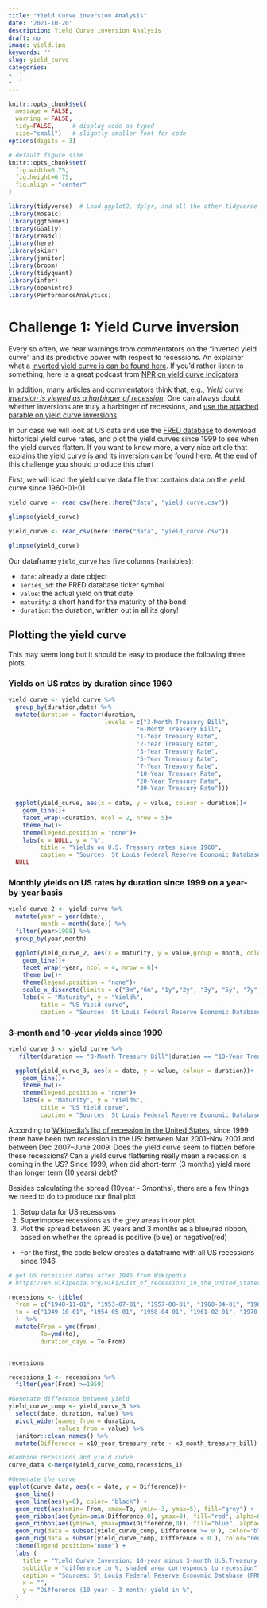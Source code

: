 ```yaml
---
title: "Yield Curve inversion Analysis"
date: '2021-10-20'
description: Yield Curve inversion Analysis
draft: no
image: yield.jpg
keywords: ''
slug: yield_curve
categories:
- ''
- ''
---
```




```r
knitr::opts_chunk$set(
  message = FALSE, 
  warning = FALSE, 
  tidy=FALSE,     # display code as typed
  size="small")   # slightly smaller font for code
options(digits = 3)

# default figure size
knitr::opts_chunk$set(
  fig.width=6.75, 
  fig.height=6.75,
  fig.align = "center"
)
```

```r
library(tidyverse)  # Load ggplot2, dplyr, and all the other tidyverse packages
library(mosaic)
library(ggthemes)
library(GGally)
library(readxl)
library(here)
library(skimr)
library(janitor)
library(broom)
library(tidyquant)
library(infer)
library(openintro)
library(PerformanceAnalytics)
```


# Challenge 1: Yield Curve inversion

Every so often, we hear warnings from commentators on the "inverted yield curve" and its predictive power with respect to recessions. An explainer what a [inverted yield curve is can be found here](https://www.reuters.com/article/us-usa-economy-yieldcurve-explainer/explainer-what-is-an-inverted-yield-curve-idUSKBN1O50GA). If you'd rather listen to something, here is a great podcast from [NPR on yield curve indicators](https://www.podbean.com/media/share/dir-4zgj9-6aefd11)

In addition, many articles and commentators think that, e.g., [*Yield curve inversion is viewed as a harbinger of recession*](https://www.bloomberg.com/news/articles/2019-08-14/u-k-yield-curve-inverts-for-first-time-since-financial-crisis). One can always doubt whether inversions are truly a harbinger of recessions, and [use the attached parable on yield curve inversions](https://twitter.com/5_min_macro/status/1161627360946511873).


In our case we will look at US data and use the [FRED database](https://fred.stlouisfed.org/) to download historical yield curve rates, and plot the yield curves since 1999 to see when the yield curves flatten. If you want to know more, a very nice article that explains the [yield curve is and its inversion can be found here](https://fredblog.stlouisfed.org/2018/10/the-data-behind-the-fear-of-yield-curve-inversions/). At the end of this challenge you should produce this chart


First, we will load the yield curve data file that contains data on the yield curve since 1960-01-01
```r
yield_curve <- read_csv(here::here("data", "yield_curve.csv"))

glimpse(yield_curve)
```


```r

yield_curve <- read_csv(here::here("data", "yield_curve.csv"))

glimpse(yield_curve)
```

Our dataframe `yield_curve` has five columns (variables):

-   `date`: already a date object
-   `series_id`: the FRED database ticker symbol
-   `value`: the actual yield on that date
-   `maturity`: a short hand for the maturity of the bond
-   `duration`: the duration, written out in all its glory!

## Plotting the yield curve

This may seem long but it should be easy to produce the following three plots

### Yields on US rates by duration since 1960


```r
yield_curve <- yield_curve %>% 
  group_by(duration,date) %>% 
  mutate(duration = factor(duration,
                           levels = c("3-Month Treasury Bill",
                                    "6-Month Treasury Bill",
                                    "1-Year Treasury Rate",
                                    "2-Year Treasury Rate",
                                    "3-Year Treasury Rate",
                                    "5-Year Treasury Rate",
                                    "7-Year Treasury Rate",
                                    "10-Year Treasury Rate",
                                    "20-Year Treasury Rate",
                                    "30-Year Treasury Rate"))) 
  
  ggplot(yield_curve, aes(x = date, y = value, colour = duration))+
    geom_line()+
    facet_wrap(~duration, ncol = 2, nrow = 5)+
    theme_bw()+
    theme(legend.position = "none")+
    labs(x = NULL, y = "%",
         title = "Yields on U.S. Treasury rates since 1960",
         caption = "Sources: St Louis Federal Reserve Economic Database (FRED)")+
  NULL
```

### Monthly yields on US rates by duration since 1999 on a year-by-year basis


```r
yield_curve_2 <- yield_curve %>% 
  mutate(year = year(date),
         month = month(date)) %>% 
  filter(year>1998) %>% 
  group_by(year,month)

  ggplot(yield_curve_2, aes(x = maturity, y = value,group = month, color = year))+
    geom_line()+
    facet_wrap(~year, ncol = 4, nrow = 6)+
    theme_bw()+
    theme(legend.position = "none")+
    scale_x_discrete(limits = c("3m","6m", "1y","2y", "3y", "5y", "7y", "10y", "20y", "30y")) +
    labs(x = "Maturity", y = "Yield%",
         title = "US Yield curve",
         caption = "Sources: St Louis Federal Reserve Economic Database (FRED)")
```


### 3-month and 10-year yields since 1999


```r
yield_curve_3 <- yield_curve %>% 
   filter(duration == "3-Month Treasury Bill"|duration == "10-Year Treasury Rate")

  ggplot(yield_curve_3, aes(x = date, y = value, colour = duration))+
    geom_line()+
    theme_bw()+
    theme(legend.position = "none")+
    labs(x = "Maturity", y = "Yield%",
         title = "US Yield curve",
         caption = "Sources: St Louis Federal Reserve Economic Database (FRED)")
```

According to [Wikipedia's list of recession in the United States](https://en.wikipedia.org/wiki/List_of_recessions_in_the_United_States), since 1999 there have been two recession in the US: between Mar 2001--Nov 2001 and between Dec 2007--June 2009. Does the yield curve seem to flatten before these recessions? Can a yield curve flattening really mean a recession is coming in the US? Since 1999, when did short-term (3 months) yield more than longer term (10 years) debt?

Besides calculating the spread (10year - 3months), there are a few things we need to do to produce our final plot

1.  Setup data for US recessions
2.  Superimpose recessions as the grey areas in our plot
3.  Plot the spread between 30 years and 3 months as a blue/red ribbon, based on whether the spread is positive (blue) or negative(red)

-   For the first, the code below creates a dataframe with all US recessions since 1946

```r

# get US recession dates after 1946 from Wikipedia 
# https://en.wikipedia.org/wiki/List_of_recessions_in_the_United_States

recessions <- tibble(
  from = c("1948-11-01", "1953-07-01", "1957-08-01", "1960-04-01", "1969-12-01", "1973-11-01", "1980-01-01","1981-07-01", "1990-07-01", "2001-03-01", "2007-12-01","2020-02-01"),  
  to = c("1949-10-01", "1954-05-01", "1958-04-01", "1961-02-01", "1970-11-01", "1975-03-01", "1980-07-01", "1982-11-01", "1991-03-01", "2001-11-01", "2009-06-01", "2020-04-30") 
  )  %>% 
  mutate(From = ymd(from), 
         To=ymd(to),
         duration_days = To-From)


recessions
```
```r
recessions_1 <- recessions %>% 
  filter(year(From) >=1959)

#Generate difference between yield
yield_curve_comp <- yield_curve_3 %>% 
  select(date, duration, value) %>% 
  pivot_wider(names_from = duration,
              values_from = value) %>% 
  janitor::clean_names() %>% 
  mutate(Difference = x10_year_treasury_rate - x3_month_treasury_bill)

#Combine recessions and yield curve
curve_data <-merge(yield_curve_comp,recessions_1)

#Generate the curve
ggplot(curve_data, aes(x = date, y = Difference))+
  geom_line() +
  geom_line(aes(y=0), color= "black") +
  geom_rect(aes(xmin= From, xmax=To, ymin=-3, ymax=5), fill="grey") +
  geom_ribbon(aes(ymin=pmin(Difference,0), ymax=0), fill="red", alpha=0.2) +
  geom_ribbon(aes(ymin=0, ymax=pmax(Difference,0)), fill="blue", alpha=0.2) +
  geom_rug(data = subset(yield_curve_comp, Difference >= 0 ), color="blue") +
  geom_rug(data = subset(yield_curve_comp, Difference < 0 ), color="red") +
  theme(legend.position="none") +
  labs (
    title = "Yield Curve Inversion: 10-year minus 3-month U.S.Treasury rates",
    subtitle = "difference in %, shaded area corresponds to recession",
    caption = "Sources: St Louis Federal Reserve Economic Database (FRED)",
    x = "", 
    y = "Difference (10 year - 3 month) yield in %",
  ) 

  
```


